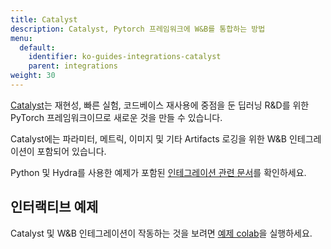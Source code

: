 ---
title: Catalyst
description: Catalyst, Pytorch 프레임워크에 W&B를 통합하는 방법
menu:
  default:
    identifier: ko-guides-integrations-catalyst
    parent: integrations
weight: 30
---

[Catalyst](https://github.com/catalyst-team/catalyst)는 재현성, 빠른 실험, 코드베이스 재사용에 중점을 둔 딥러닝 R&D를 위한 PyTorch 프레임워크이므로 새로운 것을 만들 수 있습니다.

Catalyst에는 파라미터, 메트릭, 이미지 및 기타 Artifacts 로깅을 위한 W&B 인테그레이션이 포함되어 있습니다.

Python 및 Hydra를 사용한 예제가 포함된 [인테그레이션 관련 문서](https://catalyst-team.github.io/catalyst/api/loggers.html#catalyst.loggers.wandb.WandbLogger)를 확인하세요.

## 인터랙티브 예제

Catalyst 및 W&B 인테그레이션이 작동하는 것을 보려면 [예제 colab](https://colab.research.google.com/drive/1PD0LnXiADCtt4mu7bzv7VfQkFXVrPxJq?usp=sharing)을 실행하세요.
